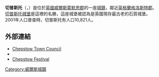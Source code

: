 {{expand|time=2015-01-11T14:09:56+00:00}}
{{unreferenced|time=2015-01-11T14:09:56+00:00}}
'''切普斯托'''（{{lang-en|Chepstow}}，{{lang-cy|Cas-gwent}}）是位於[[英國|英國]][[威爾斯|威爾斯]][[蒙默思郡|蒙默思郡]]的一座[[城鎮|城鎮]]，鄰近[[英格蘭|英格蘭]][[格洛斯特郡|格洛斯特郡]]。[[切普斯托城堡|切普斯托城堡]]是這裡的名勝，這座城堡被認為是英國現存最古老的石質城堡。2001年人口普查時，切普斯托有人口10,821人。
==外部連結==
{{Commons category|Chepstow}}
*[https://web.archive.org/web/20100402054725/http://www.chepstow.co.uk/Core/Chepstow-Town-Council/Pages/Default.aspx  Chepstow Town Council]
*{{dmoz|/Regional/Europe/United_Kingdom/Wales/Monmouthshire/Chepstow/}}
*[http://www.chepstowfestival.co.uk/ Chepstow Festival] {{Wayback|url=http://www.chepstowfestival.co.uk/ |date=20201101075913 }}
[[Category:威爾斯城鎮|Category:威爾斯城鎮]]